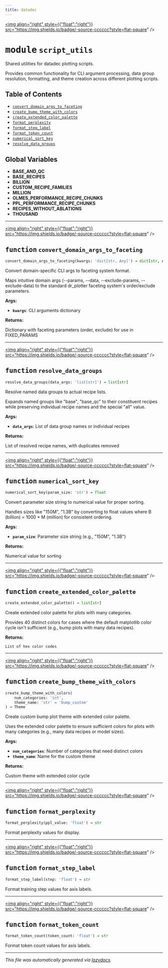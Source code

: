 ```yaml
---
title: datadec
---
```


<a href="https://github.com/drothermel/%24%7BREPO%7D/blob/main/src/datadec/script_utils.py"><img align="right" style={{"float":"right"}} src="https://img.shields.io/badge/-source-cccccc?style=flat-square" /></a>

# <kbd>module</kbd> `script_utils`
Shared utilities for datadec plotting scripts.

Provides common functionality for CLI argument processing, data group resolution,
formatting, and theme creation across different plotting scripts.


## Table of Contents
- [`convert_domain_args_to_faceting`](./datadec.script_utils#function-convert-domain-args-to-faceting)
- [`create_bump_theme_with_colors`](./datadec.script_utils#function-create-bump-theme-with-colors)
- [`create_extended_color_palette`](./datadec.script_utils#function-create-extended-color-palette)
- [`format_perplexity`](./datadec.script_utils#function-format-perplexity)
- [`format_step_label`](./datadec.script_utils#function-format-step-label)
- [`format_token_count`](./datadec.script_utils#function-format-token-count)
- [`numerical_sort_key`](./datadec.script_utils#function-numerical-sort-key)
- [`resolve_data_groups`](./datadec.script_utils#function-resolve-data-groups)


**Global Variables**
---------------
- **BASE_AND_QC**
- **BASE_RECIPES**
- **BILLION**
- **CUSTOM_RECIPE_FAMILIES**
- **MILLION**
- **OLMES_PERFORMANCE_RECIPE_CHUNKS**
- **PPL_PERFORMANCE_RECIPE_CHUNKS**
- **RECIPES_WITHOUT_ABLATIONS**
- **THOUSAND**

---

<a href="https://github.com/drothermel/%24%7BREPO%7D/blob/main/src/datadec/script_utils.py#L29"><img align="right" style={{"float":"right"}} src="https://img.shields.io/badge/-source-cccccc?style=flat-square" /></a>

## <kbd>function</kbd> `convert_domain_args_to_faceting`

```python
convert_domain_args_to_faceting(kwargs: 'dict[str, Any]') → dict[str, Any]
```

Convert domain-specific CLI args to faceting system format.

Maps intuitive domain args (--params, --data, --exclude-params, --exclude-data)
to the standard dr_plotter faceting system's order/exclude parameters.


**Args:**

- <b>`kwargs`</b>: CLI arguments dictionary


**Returns:**

Dictionary with faceting parameters (order, exclude) for use in FIXED_PARAMS



---

<a href="https://github.com/drothermel/%24%7BREPO%7D/blob/main/src/datadec/script_utils.py#L78"><img align="right" style={{"float":"right"}} src="https://img.shields.io/badge/-source-cccccc?style=flat-square" /></a>

## <kbd>function</kbd> `resolve_data_groups`

```python
resolve_data_groups(data_args: 'list[str]') → list[str]
```

Resolve named data groups to actual recipe lists.

Expands named groups like "base", "base_qc" to their constituent recipes
while preserving individual recipe names and the special "all" value.


**Args:**

- <b>`data_args`</b>: List of data group names or individual recipes


**Returns:**

List of resolved recipe names, with duplicates removed



---

<a href="https://github.com/drothermel/%24%7BREPO%7D/blob/main/src/datadec/script_utils.py#L120"><img align="right" style={{"float":"right"}} src="https://img.shields.io/badge/-source-cccccc?style=flat-square" /></a>

## <kbd>function</kbd> `numerical_sort_key`

```python
numerical_sort_key(param_size: 'str') → float
```

Convert parameter size string to numerical value for proper sorting.

Handles sizes like "150M", "1.3B" by converting to float values where
B (billion) = 1000 * M (million) for consistent ordering.


**Args:**

- <b>`param_size`</b>: Parameter size string (e.g., "150M", "1.3B")


**Returns:**

Numerical value for sorting



---

<a href="https://github.com/drothermel/%24%7BREPO%7D/blob/main/src/datadec/script_utils.py#L141"><img align="right" style={{"float":"right"}} src="https://img.shields.io/badge/-source-cccccc?style=flat-square" /></a>

## <kbd>function</kbd> `create_extended_color_palette`

```python
create_extended_color_palette() → list[str]
```

Create extended color palette for plots with many categories.

Provides 40 distinct colors for cases where the default matplotlib
color cycle isn't sufficient (e.g., bump plots with many data recipes).


**Returns:**

    List of hex color codes



---

<a href="https://github.com/drothermel/%24%7BREPO%7D/blob/main/src/datadec/script_utils.py#L195"><img align="right" style={{"float":"right"}} src="https://img.shields.io/badge/-source-cccccc?style=flat-square" /></a>

## <kbd>function</kbd> `create_bump_theme_with_colors`

```python
create_bump_theme_with_colors(
    num_categories: 'int',
    theme_name: 'str' = 'bump_custom'
) → Theme
```

Create custom bump plot theme with extended color palette.

Uses the extended color palette to ensure sufficient colors for
plots with many categories (e.g., many data recipes or model sizes).


**Args:**

- <b>`num_categories`</b>: Number of categories that need distinct colors
- <b>`theme_name`</b>: Name for the custom theme


**Returns:**

Custom theme with extended color cycle



---

<a href="https://github.com/drothermel/%24%7BREPO%7D/blob/main/src/datadec/script_utils.py#L226"><img align="right" style={{"float":"right"}} src="https://img.shields.io/badge/-source-cccccc?style=flat-square" /></a>

## <kbd>function</kbd> `format_perplexity`

```python
format_perplexity(ppl_value: 'float') → str
```

Format perplexity values for display.



---

<a href="https://github.com/drothermel/%24%7BREPO%7D/blob/main/src/datadec/script_utils.py#L231"><img align="right" style={{"float":"right"}} src="https://img.shields.io/badge/-source-cccccc?style=flat-square" /></a>

## <kbd>function</kbd> `format_step_label`

```python
format_step_label(step: 'float') → str
```

Format training step values for axis labels.



---

<a href="https://github.com/drothermel/%24%7BREPO%7D/blob/main/src/datadec/script_utils.py#L239"><img align="right" style={{"float":"right"}} src="https://img.shields.io/badge/-source-cccccc?style=flat-square" /></a>

## <kbd>function</kbd> `format_token_count`

```python
format_token_count(token_count: 'float') → str
```

Format token count values for axis labels.





---

_This file was automatically generated via [lazydocs](https://github.com/ml-tooling/lazydocs)._
